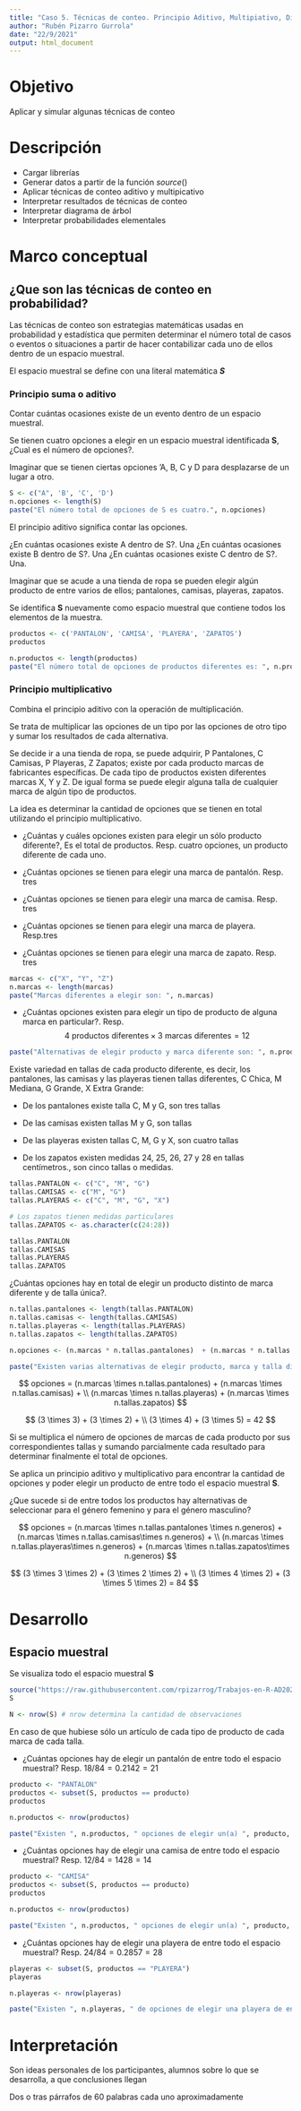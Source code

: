 ---
title: "Caso 5. Técnicas de conteo. Principio Aditivo, Multipiativo, Diagrama de arbol."
author: "Rubén Pizarro Gurrola"
date: "22/9/2021"
output: html_document
---

# Objetivo

Aplicar y simular algunas técnicas de conteo

# Descripción

-   Cargar librerías
-   Generar datos a partir de la función *source*()
-   Aplicar técnicas de conteo aditivo y multipicativo
-   Interpretar resultados de técnicas de conteo
-   Interpretar diagrama de árbol
-   Interpretar probabilidades elementales

# Marco conceptual

## ¿Que son las técnicas de conteo en probabilidad?

Las técnicas de conteo son estrategias matemáticas usadas en probabilidad y estadística que permiten determinar el número total de casos o eventos o situaciones a partir de hacer contabilizar cada uno de ellos dentro de un espacio muestral.

El espacio muestral se define con una literal matemática ***S***

### Principio suma o aditivo

Contar cuántas ocasiones existe de un evento dentro de un espacio muestral.

Se tienen cuatro opciones a elegir en un espacio muestral identificada **S**, ¿Cual es el número de opciones?.

Imaginar que se tienen ciertas opciones 'A, B, C y D para desplazarse de un lugar a otro.

```{r}
S <- c("A", 'B', 'C', 'D')
n.opciones <- length(S)
paste("El número total de opciones de S es cuatro.", n.opciones)
```

El principio aditivo significa contar las opciones.

¿En cuántas ocasiones existe A dentro de S?. Una ¿En cuántas ocasiones existe B dentro de S?. Una ¿En cuántas ocasiones existe C dentro de S?. Una.

Imaginar que se acude a una tienda de ropa se pueden elegir algún producto de entre varios de ellos; pantalones, camisas, playeras, zapatos.

Se identifica **S** nuevamente como espacio muestral que contiene todos los elementos de la muestra.

```{r}
productos <- c('PANTALON', 'CAMISA', 'PLAYERA', 'ZAPATOS')
productos

n.productos <- length(productos)
paste("El número total de opciones de productos diferentes es: ", n.productos)

```

### Principio multiplicativo

Combina el principio aditivo con la operación de multiplicación.

Se trata de multiplicar las opciones de un tipo por las opciones de otro tipo y sumar los resultados de cada alternativa.

Se decide ir a una tienda de ropa, se puede adquirir, P Pantalones, C Camisas, P Playeras, Z Zapatos; existe por cada producto marcas de fabricantes específicas. De cada tipo de productos existen diferentes marcas X, Y y Z. De igual forma se puede elegir alguna talla de cualquier marca de algún tipo de productos.

La idea es determinar la cantidad de opciones que se tienen en total utilizando el principio multiplicativo.

-   ¿Cuántas y cuáles opciones existen para elegir un sólo producto diferente?, Es el total de productos. Resp. cuatro opciones, un producto diferente de cada uno.

-   ¿Cuántas opciones se tienen para elegir una marca de pantalón. Resp. tres

-   ¿Cuántas opciones se tienen para elegir una marca de camisa. Resp. tres

-   ¿Cuántas opciones se tienen para elegir una marca de playera. Resp.tres

-   ¿Cuántas opciones se tienen para elegir una marca de zapato. Resp. tres

```{r}
marcas <- c("X", "Y", "Z")
n.marcas <- length(marcas)
paste("Marcas diferentes a elegir son: ", n.marcas)
```

-   ¿Cuántas opciones existen para elegir un tipo de producto de alguna marca en particular?. Resp. $$ 4\text{ productos diferentes}\times 3\text{ marcas diferentes} = 12$$

```{r}
paste("Alternativas de elegir producto y marca diferente son: ", n.productos * n.marcas)
```

Existe variedad en tallas de cada producto diferente, es decir, los pantalones, las camisas y las playeras tienen tallas diferentes, C Chica, M Mediana, G Grande, X Extra Grande:

-   De los pantalones existe talla C, M y G, son tres tallas

-   De las camisas existen tallas M y G, son tallas

-   De las playeras existen tallas C, M, G y X, son cuatro tallas

-   De los zapatos existen medidas 24, 25, 26, 27 y 28 en tallas centímetros., son cinco tallas o medidas.

```{r}
tallas.PANTALON <- c("C", "M", "G")
tallas.CAMISAS <- c("M", "G")
tallas.PLAYERAS <- c("C", "M", "G", "X")

# Los zapatos tienen medidas particulares
tallas.ZAPATOS <- as.character(c(24:28))

tallas.PANTALON
tallas.CAMISAS
tallas.PLAYERAS
tallas.ZAPATOS
```

¿Cuántas opciones hay en total de elegir un producto distinto de marca diferente y de talla única?.

```{r}
n.tallas.pantalones <- length(tallas.PANTALON)
n.tallas.camisas <- length(tallas.CAMISAS)
n.tallas.playeras <- length(tallas.PLAYERAS)
n.tallas.zapatos <- length(tallas.ZAPATOS)

n.opciones <- (n.marcas * n.tallas.pantalones)  + (n.marcas * n.tallas.camisas) + (n.marcas * n.tallas.playeras) + (n.marcas * n.tallas.zapatos)

paste("Existen varias alternativas de elegir producto, marca y talla diferente, son: ", n.opciones)
```

$$
opciones = (n.marcas \times n.tallas.pantalones) + (n.marcas \times n.tallas.camisas) + \\ (n.marcas \times n.tallas.playeras) + (n.marcas \times n.tallas.zapatos)
$$

$$
(3 \times 3) + (3 \times 2) + \\ (3 \times 4) + (3 \times 5) = 42
$$

Si se multiplica el número de opciones de marcas de cada producto por sus correspondientes tallas y sumando parcialmente cada resultado para determinar finalmente el total de opciones.

Se aplica un principio aditivo y multiplicativo para encontrar la cantidad de opciones y poder elegir un producto de entre todo el espacio muestral **S**.

¿Que sucede si de entre todos los productos hay alternativas de seleccionar para el género femenino y para el género masculino?

$$
opciones = (n.marcas \times n.tallas.pantalones \times n.generos) + (n.marcas \times n.tallas.camisas\times n.generos) + \\ (n.marcas \times n.tallas.playeras\times n.generos) + (n.marcas \times n.tallas.zapatos\times n.generos)
$$

$$
(3 \times 3 \times 2) + (3 \times 2 \times 2) + \\ (3 \times 4 \times 2) + (3 \times 5 \times 2) = 84
$$

# Desarrollo

## Espacio muestral

Se visualiza todo el espacio muestral **S**

```{r}
source("https://raw.githubusercontent.com/rpizarrog/Trabajos-en-R-AD2021/main/scripts/ESPACIO%20MUESTRAL%20pantalones%20camisas%20playeras%20zapatos.R")
S

N <- nrow(S) # nrow determina la cantidad de observaciones
```

En caso de que hubiese sólo un artículo de cada tipo de producto de cada marca de cada talla.

-   ¿Cuántas opciones hay de elegir un pantalón de entre todo el espacio muestral? Resp. $18 / 84 = 0.2142 = 21%$

```{r}
producto <- "PANTALON"
productos <- subset(S, productos == producto)
productos

n.productos <- nrow(productos)

paste("Existen ", n.productos, " opciones de elegir un(a) ", producto, " de entre todo el espacio muestral", ", representan ",  round(n.productos / N,4), " o sea ", round(n.productos / N * 100, 2), "%  del total del espacio muestral")

```

-   ¿Cuántas opciones hay de elegir una camisa de entre todo el espacio muestral? Resp. $12 / 84 = 1428 = 14%$

```{r}
producto <- "CAMISA"
productos <- subset(S, productos == producto)
productos

n.productos <- nrow(productos)

paste("Existen ", n.productos, " opciones de elegir un(a) ", producto, " de entre todo el espacio muestral", ", representan ",  round(n.productos / N,4), " o sea ", round(n.productos / N * 100, 2), "%  del total del espacio muestral")

```

-   ¿Cuántas opciones hay de elegir una playera de entre todo el espacio muestral? Resp. $24 / 84 = 0.2857= 28%$

```{r}
playeras <- subset(S, productos == "PLAYERA")
playeras

n.playeras <- nrow(playeras)

paste("Existen ", n.playeras, " de opciones de elegir una playera de entre todo el espacio muestral", ", representan ",  round(n.playeras / N,2) * 100, "%  del total del espacio muestral")
```

# Interpretación

Son ideas personales de los participantes, alumnos sobre lo que se desarrolla, a que conclusiones llegan

Dos o tras párrafos de 60 palabras cada uno aproximadamente
